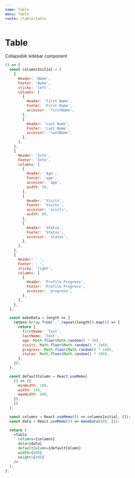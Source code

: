 ```yaml
---
name: Table
menu: Table
route: /table/table
---
```


# Table

Collapsible sidebar component

```jsx react-live
() => {
  const columnsInitial = [
    {
      Header: 'Name',
      Footer: 'Name',
      sticky: 'left',
      columns: [
        {
          Header: 'First Name',
          Footer: 'First Name',
          accessor: 'firstName',
        },
        {
          Header: 'Last Name',
          Footer: 'Last Name',
          accessor: 'lastName',
        },
      ],
    },
    {
      Header: 'Info',
      Footer: 'Info',
      columns: [
        {
          Header: 'Age',
          Footer: 'age',
          accessor: 'age',
          width: 50,
        },
        {
          Header: 'Visits',
          Footer: 'Visits',
          accessor: 'visits',
          width: 60,
        },
        {
          Header: 'Status',
          Footer: 'Status',
          accessor: 'status',
        },
      ],
    },
    {
      Header: ' ',
      Footer: ' ',
      sticky: 'right',
      columns: [
        {
          Header: 'Profile Progress',
          Footer: 'Profile Progress',
          accessor: 'progress',
        },
      ],
    },
  ];

  const makeData = length => {
    return Array.from('_'.repeat(length)).map(() => {
      return {
        firstName: 'Test',
        lastName: 'Test',
        age: Math.floor(Math.random() * 30),
        visits: Math.floor(Math.random() * 100),
        progress: Math.floor(Math.random() * 100),
        status: Math.floor(Math.random() * 100),
      };
    });
  };

  const defaultColumn = React.useMemo(
    () => ({
      minWidth: 100,
      width: 150,
      maxWidth: 400,
    }),
    []
  );

  const columns = React.useMemo(() => columnsInitial, []);
  const data = React.useMemo(() => makeData(40), []);

  return (
    <Table
      columns={columns}
      data={data}
      defaultColumn={defaultColumn}
      width={800}
      height={400}
    />
  );
};
```
